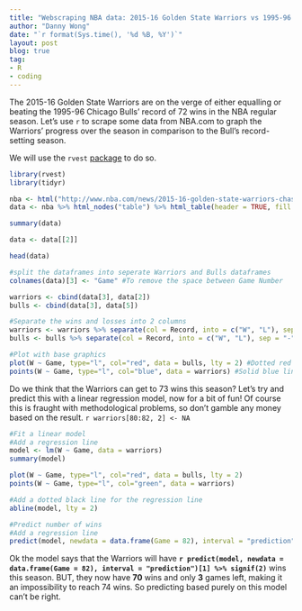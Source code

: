 ```yaml
---
title: "Webscraping NBA data: 2015-16 Golden State Warriors vs 1995-96 Chicago Bulls"
author: "Danny Wong"
date: "`r format(Sys.time(), '%d %B, %Y')`"
layout: post
blog: true
tag:
- R
- coding
---
```


The 2015-16 Golden State Warriors are on the verge of either equalling or beating the 1995-96 Chicago Bulls' record of 72 wins in the NBA regular season. Let's use `r` to scrape some data from NBA.com to graph the Warriors' progress over the season in comparison to the Bull's record-setting season.

We will use the `rvest` [package](http://blog.rstudio.org/2014/11/24/rvest-easy-web-scraping-with-r/) to do so.

```r
library(rvest)
library(tidyr)

nba <- html("http://www.nba.com/news/2015-16-golden-state-warriors-chase-1995-96-chicago-bulls-all-time-wins-record/")
data <- nba %>% html_nodes("table") %>% html_table(header = TRUE, fill = TRUE)

summary(data)

data <- data[[2]]

head(data)

#split the dataframes into seperate Warriors and Bulls dataframes 
colnames(data)[3] <- "Game" #To remove the space between Game Number

warriors <- cbind(data[3], data[2])
bulls <- cbind(data[3], data[5])

#Separate the wins and losses into 2 columns
warriors <- warriors %>% separate(col = Record, into = c("W", "L"), sep = "-")
bulls <- bulls %>% separate(col = Record, into = c("W", "L"), sep = "-")

#Plot with base graphics
plot(W ~ Game, type="l", col="red", data = bulls, lty = 2) #Dotted red line for Bulls
points(W ~ Game, type="l", col="blue", data = warriors) #Solid blue line for Warriors 
```

Do we think that the Warriors can get to 73 wins this season? Let's try and predict this with a linear regression model, now for a bit of fun! Of course this is fraught with methodological problems, so don't gamble any money based on the result.
`r warriors[80:82, 2] <- NA`

```r
#Fit a linear model
#Add a regression line
model <- lm(W ~ Game, data = warriors)
summary(model)

plot(W ~ Game, type="l", col="red", data = bulls, lty = 2)
points(W ~ Game, type="l", col="green", data = warriors)

#Add a dotted black line for the regression line
abline(model, lty = 2)

#Predict number of wins
#Add a regression line
predict(model, newdata = data.frame(Game = 82), interval = "prediction")
```

Ok the model says that the Warriors will have **`r predict(model, newdata = data.frame(Game = 82), interval = "prediction")[1] %>% signif(2)`** wins this season. BUT, they now have **70** wins and only **3** games left, making it an impossibility to reach 74 wins. So predicting based purely on this model can't be right.
